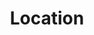 ---
individual-type: "menu-page"
position: 2
id: 2
title: "Location"
slug: "/location"
image: "img/location_hero_img.jpg"
status: ""
content: {"locations":[
    {
        "title": "Location",
        "pic": "",
        "points":[
            {"type": "location", "title": "Neues Rathaus",  "adress": "Rathausplatz 2, 79098 Freiburg im Breisgau",  "url": "https://goo.gl/maps/CiqLA7nWTKoDFgmy9"},
            {"type": "location", "title": "Opfinger Hütte", "adress": "Freiburger Str., 79112 Freiburg im Breisgau", "url": "https://goo.gl/maps/k54wNdbWjpwsEHXu6"},
            {"type": "parking",  "title": "Rotteckgarage",  "adress": "Rotteckring 12, 79098 Freiburg im Breisgau",  "url": "https://goo.gl/maps/MgK5CJC6AyX5DUCd9"},
        ]
    },
    {
        "title": "Freiburg erkunden",
        "pic": "",
        "points": [
            {"type": "eating",       "title": "Eisdiele TEST", "adress": "Rathausplatz 2<br>79098 Freiburg im Breisgau",  "url": "https://goo.gl/maps/CiqLA7nWTKoDFgmy9"},
            {"type": "eating",       "title": "test test",     "adress": "Freiburger Str.<br>79112 Freiburg im Breisgau", "url": "https://goo.gl/maps/k54wNdbWjpwsEHXu6"},
            {"type": "another_type", "title": "Eisdiele TEST", "adress": "Rathausplatz 2<br>79098 Freiburg im Breisgau",  "url": "https://goo.gl/maps/CiqLA7nWTKoDFgmy9"},
            {"type": "another_type", "title": "test test",     "adress": "Freiburger Str.<br>79112 Freiburg im Breisgau", "url": "https://goo.gl/maps/k54wNdbWjpwsEHXu6"},
        ]
    },
]}
---